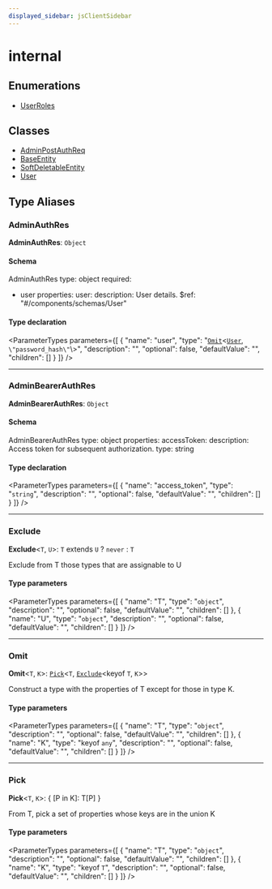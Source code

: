 ```yaml
---
displayed_sidebar: jsClientSidebar
---
```



# internal

## Enumerations

- [UserRoles](../../internal/enums/admin_auth.internal.UserRoles.mdx)

## Classes

- [AdminPostAuthReq](../../internal/classes/admin_auth.internal.AdminPostAuthReq.mdx)
- [BaseEntity](../../internal/classes/admin_auth.internal.BaseEntity.mdx)
- [SoftDeletableEntity](../../internal/classes/admin_auth.internal.SoftDeletableEntity.mdx)
- [User](../../internal/classes/admin_auth.internal.User.mdx)

## Type Aliases

### AdminAuthRes

 **AdminAuthRes**: `Object`

#### Schema

AdminAuthRes
type: object
required:
  - user
properties:
  user:
    description: User details.
    $ref: "#/components/schemas/User"

#### Type declaration

<ParameterTypes parameters={[
  {
    "name": "user",
    "type": "[`Omit`](admin_auth.internal.mdx#omit)<[`User`](../../internal/classes/admin_auth.internal.User.mdx), ``\"password_hash\"``\\>",
    "description": "",
    "optional": false,
    "defaultValue": "",
    "children": []
  }
]} />

___

### AdminBearerAuthRes

 **AdminBearerAuthRes**: `Object`

#### Schema

AdminBearerAuthRes
type: object
properties:
  accessToken:
    description: Access token for subsequent authorization.
    type: string

#### Type declaration

<ParameterTypes parameters={[
  {
    "name": "access_token",
    "type": "`string`",
    "description": "",
    "optional": false,
    "defaultValue": "",
    "children": []
  }
]} />

___

### Exclude

 **Exclude**<`T`, `U`\>: `T` extends `U` ? `never` : `T`

Exclude from T those types that are assignable to U

#### Type parameters

<ParameterTypes parameters={[
  {
    "name": "T",
    "type": "`object`",
    "description": "",
    "optional": false,
    "defaultValue": "",
    "children": []
  },
  {
    "name": "U",
    "type": "`object`",
    "description": "",
    "optional": false,
    "defaultValue": "",
    "children": []
  }
]} />

___

### Omit

 **Omit**<`T`, `K`\>: [`Pick`](admin_auth.internal.mdx#pick)<`T`, [`Exclude`](admin_auth.internal.mdx#exclude)<keyof `T`, `K`\>\>

Construct a type with the properties of T except for those in type K.

#### Type parameters

<ParameterTypes parameters={[
  {
    "name": "T",
    "type": "`object`",
    "description": "",
    "optional": false,
    "defaultValue": "",
    "children": []
  },
  {
    "name": "K",
    "type": "keyof `any`",
    "description": "",
    "optional": false,
    "defaultValue": "",
    "children": []
  }
]} />

___

### Pick

 **Pick**<`T`, `K`\>: { [P in K]: T[P] }

From T, pick a set of properties whose keys are in the union K

#### Type parameters

<ParameterTypes parameters={[
  {
    "name": "T",
    "type": "`object`",
    "description": "",
    "optional": false,
    "defaultValue": "",
    "children": []
  },
  {
    "name": "K",
    "type": "keyof `T`",
    "description": "",
    "optional": false,
    "defaultValue": "",
    "children": []
  }
]} />
